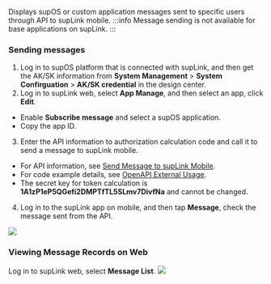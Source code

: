 Displays supOS or custom application messages sent to specific users through API to supLink mobile.
:::info
Message sending is not available for base applications on supLink.
:::


### Sending messages
1. Log in to supOS platform that is connected with supLink, and then get the AK/SK information from **System Management** > **System Confirguation** > **AK/SK credential** in the design center.
2. Log in to supLink web, select **App Manage**, and then select an app, click **Edit**.
- Enable **Subscribe message** and select a supOS application.
- Copy the app ID.
3. Enter the API information to authorization calculation code and call it to send a message to supLink mobile.
- For API information, see <a href="../../../supLink">Send Message to supLink Mobile</a>.
- For code example details, see <a href="../../OpenAPI demo/OpenAPI External Usage Demo">OpenAPI External Usage</a>.
- The secret key for token calculation is **1A1zP1eP5QGefi2DMPTfTL5SLmv7DivfNa** and cannot be changed.
4. Log in to the supLink app on mobile, and then tap **Message**, check the message sent from the API.
<img className="image-zoom" src="https://wordpressfreezonex.oss-accelerate.aliyuncs.com/supLink/55.png" />

### Viewing Message Records on Web
Log in to supLink web, select **Message List**.
![](https://wordpressfreezonex.oss-accelerate.aliyuncs.com/supLink/56.png)